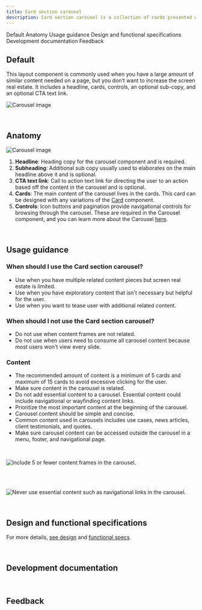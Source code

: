 ```yaml
---
title: Card section carousel
description: Card section carousel is a collection of cards presented within a carousel related to a given topic for users to explore.
---
```



<ComponentDescription name="Card section carousel" type="layout" />

<AnchorLinks>

<AnchorLink>Default</AnchorLink>
<AnchorLink>Anatomy</AnchorLink>
<AnchorLink>Usage guidance</AnchorLink>
<AnchorLink>Design and functional specifications</AnchorLink>
<AnchorLink>Development documentation</AnchorLink>
<AnchorLink>Feedback</AnchorLink>

</AnchorLinks>

## Default

This layout component is commonly used when you have a large amount of similar content needed on a page, but you don’t want to increase the screen real estate. It includes a headline, cards, controls, an optional sub-copy, and an optional CTA text link.

![Carousel image](../../images/component/card-section-carousel/carousel-intro.jpg)

<br />

## Anatomy

![Carousel image](../../images/component/card-section-carousel/carousel-anatomy.jpg)

1. **Headline**: Heading copy for the carousel component and is required.
2. **Subheading**: Additional sub copy usually used to elaborates on the main headline above it and is optional.
3. **CTA text link**: Call to action text link for directing the user to an action based off the content in the carousel and is optional.
4. **Cards**: The main content of the carousel lives in the cards. This card can be designed with any variations of the [Card](https://www.ibm.com/standards/web/carbon-for-ibm-dotcom/components/card) component.
5. **Controls**: Icon buttons and pagination provide navigational controls for browsing through the carousel. These are required in the Carousel component, and you can learn more about the Carousel [here](https://www.ibm.com/standards/web/carbon-for-ibm-dotcom/components/carousel).

<br />

## Usage guidance

### When should I use the Card section carousel?

- Use when you have multiple related content pieces but screen real estate is limited.
- Use when you have exploratory content that isn't necessary but helpful for the user.
- Use when you want to tease user with additional related content.

### When should I not use the Card section carousel?

- Do not use when content frames are not related.
- Do not use when users need to consume all carousel content because most users won't view every slide.

### Content

- The recommended amount of content is a minimum of 5 cards and maximum of 15 cards to avoid excessive clicking for the user.
- Make sure content in the carousel is related.
- Do not add essential content to a carousel. Essential content could include navigational or wayfinding content links.
- Prioritize the most important content at the beginning of the carousel.
- Carousel content should be simple and concise.
- Common content used in carousels includes use cases, news articles, client testimonials, and quotes.
- Make sure carousel content can be accessed outside the carousel in a menu, footer, and navigational page.

<br />

<Row>
<Column colMd={8} colLg={12} >
  <DoDontExample caption="It is not recommended to exceed 5 paginations of content within the carousel.">

![Include 5 or fewer content frames in the carousel. ](../../images/component/card-section-carousel/carousel-do-not-1.jpg)

  </DoDontExample>
</Column>
</Row>

<br />

<br />

<Row>
<Column colMd={8} colLg={12}>
  <DoDontExample caption="Never use essential content such as navigational links in the carousel.">

![Never use essential content such as navigational links in the carousel.](../../images/component/card-section-carousel/carousel-do-not-2.jpg)

  </DoDontExample>
</Column>
</Row>

<br />

## Design and functional specifications

For more details, [see design](https://ibm.box.com/s/wyj5uboppri7nc3gn4v1f7ft80qc5eir) and [functional specs]().

<br />

## Development documentation

<ComponentStatus name="Card section carousel" type="layout" />

<br />

## Feedback

<ComponentFeedback />
